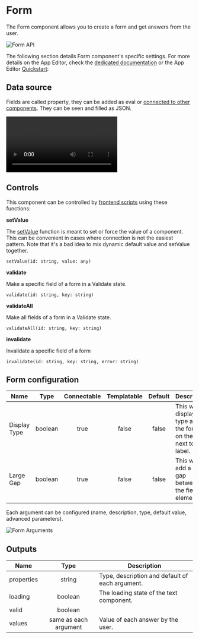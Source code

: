
# Form

The Form component allows you to create a form and get answers from the user.

![Form API](../../assets/apps/4_app_component_library/form_input.png)

The following section details Form component's specific settings. For more details on the App Editor, check the [dedicated documentation](../0_app_editor/index.mdx) or the App Editor [Quickstart](../../getting_started/7_apps_quickstart/index.mdx):

<div className="grid grid-cols-2 gap-6 mb-4">
	<DocCard
		color="orange"
		title="App Editor Documentation"
		description="The app editor is a low-code builder to create custom User Interfaces with a mix of drag-and-drop and code."
		href="/docs/apps/app_editor"
	/>
	<DocCard
		color="orange"
		title="Apps Quickstart"
		description="Learn how to build your first app in a matter of minutes."
		href="/docs/getting_started/apps_quickstart"
	/>
</div>

## Data source

Fields are called property, they can be added as eval or [connected to other components](../2_connecting_components/index.mdx). They can be seen and filled as JSON.

<video
	className="border-2 rounded-lg object-cover w-full h-full dark:border-gray-800"
	controls
	src="/videos/arguments_form.mp4"
/>

## Controls

This component can be controlled by [frontend scripts](../3_app-runnable-panel.mdx#frontend-scripts) using these functions:

**setValue**

The [setValue](../3_app-runnable-panel.mdx#setvalue) function is meant to set or force the value of a component. This can be convenient in cases where connection is not the easiest pattern. Note that it's a bad idea to mix dynamic default value and setValue together.

`setValue(id: string, value: any)`

**validate**

Make a specific field of a form in a Validate state.

`validate(id: string, key: string)`

**validateAll**

Make all fields of a form in a Validate state.

`validateAll(id: string, key: string)`

**invalidate**

Invalidate a specific field of a form

`invalidate(id: string, key: string, error: string)`

<div className="grid grid-cols-2 gap-6 mb-4">
	<DocCard
		color="orange"
		title="Runnable Editor"
		description="Learn how to create and configure Apps runnables."
		href="/docs/apps/app-runnable-panel"
	/>
</div>

## Form configuration

| Name         |  Type   | Connectable | Templatable | Default | Description                                                                  |
| ------------ | :-----: | :---------: | :---------: | :-----: | ---------------------------------------------------------------------------- |
| Display Type | boolean |    true     |    false    |  false  | This will display the type and/or the format on the field next to the label. |
| Large Gap    | boolean |    true     |    false    |  false  | This will add a large gap between the field elements.                        |

Each argument can be configured (name, description, type, default value, advanced parameters).

![Form Arguments](../../assets/apps/4_app_component_library/form_input_argument.png.webp)

## Outputs

| Name       |         Type          | Description                                     |
| ---------- | :-------------------: | ----------------------------------------------- |
| properties |        string         | Type, description and default of each argument. |
| loading    |        boolean        | The loading state of the text component.        |
| valid      |        boolean        |                                                 |
| values     | same as each argument | Value of each answer by the user.               |
